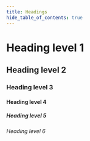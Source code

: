 ```yaml
---
title: Headings
hide_table_of_contents: true
---
```


# Heading level 1

## Heading level 2

### Heading level 3

#### Heading level 4

##### Heading level 5

###### Heading level 6